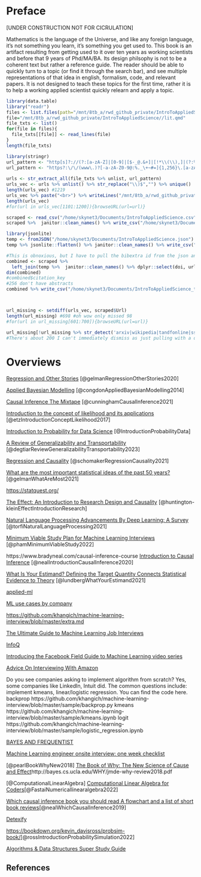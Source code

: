 # Preface {.unnumbered}

[UNDER CONSTRUCTION NOT FOR CICRULATION]

Mathematics is the language of the Universe, and like any foreign language, it's not something you learn, it's something you get used to. This book is an artifact resulting from getting used to it over ten years as working scientists and before that 9 years of Phd/MA/BA. Its design philsophy is not to be a coherent text but rather a reference guide. The reader should be able to quickly turn to a topic (or find it through the search bar), and see multiple representations of that idea in english, formalism, code, and relevant papers. It is not designed to teach these topics for the first time, rather it is to help a working applied scientist quickly relearn and apply a topic.



```r

library(data.table)
library("readr")
files <- list.files(path="/mnt/8tb_a/rwd_github_private/IntroToAppliedScience/", pattern="*.qmd", full.names=TRUE, recursive=FALSE)
file="/mnt/8tb_a/rwd_github_private/IntroToAppliedScience//lit.qmd"
file_txts <- list()
for(file in files){
  file_txts[[file]] <- read_lines(file)
}
length(file_txts)

library(stringr)
url_pattern <- "http[s]?://(?:[a-zA-Z]|[0-9]|[$-_@.&+]|[!*\\(\\),]|(?:%[0-9a-fA-F][0-9a-fA-F]))+"
url_pattern <- "https?:\/\/(www\.)?[-a-zA-Z0-9@:%._\+~#=]{1,256}\.[a-zA-Z0-9()]{1,6}\b([-a-zA-Z0-9()@:%_\+.~#?&//=]*)"
                      
urls <- str_extract_all(file_txts %>% unlist, url_pattern)
urls_vec <- urls %>% unlist() %>% str_replace("\\)$","") %>% unique()
length(urls_vec) #1219
urls_vec %>% paste("<br>") %>% writeLines("/mnt/8tb_a/rwd_github_private/IntroToAppliedScience/urls.html")
length(urls_vec)
#for(url in urls_vec[1101:1200]){browseURL(url=url)}

scraped <- read_csv("/home/skynet3/Documents/IntroToAppliedScience.csv") %>% janitor::clean_names()
scraped %>%  janitor::clean_names() %>% write_csv("/home/skynet3/Documents/IntroToAppliedScience_tolabel2.csv")

library(jsonlite)
temp <- fromJSON("/home/skynet3/Documents/IntroToAppliedScience.json")
temp %>% jsonlite::flatten() %>% janitor::clean_names() %>% write_csv("/home/skynet3/Documents/IntroToAppliedScience_tolabel.csv")

#This is obnoxious, but I have to pull the bibextra id from the json and everything else from the csv
combined <- scraped %>% 
  left_join(temp %>%  janitor::clean_names() %>% dplyr::select(doi, url, title, citation_key) )
dim(combined)
#combined$citation_key
#256 don't have abstracts
combined %>% write_csv("/home/skynet3/Documents/IntroToAppliedScience_tolabel3.csv")



url_missing <- setdiff(urls_vec, scraped$Url)
length(url_missing) #698 #oh wow only missed 98
#for(url in url_missing[601:700]){browseURL(url=url)}

url_missing[!url_missing %>% str_detect('arxiv|wikipedia|tandfonline|ssrn|ncbi|onlinelibrary|sagepub|iomedcentral|elifesciences|academic')] %>% sort() #322 that didn't pull
#There's about 200 I can't immediately dismiss as just pulling with a different URL and will need sort out more

```


# Overviews

[Regression and Other Stories](https://users.aalto.fi/~ave/ROS.pdf) [@gelmanRegressionOtherStories2020]

[Applied Bayesian Modelling](http://www.leg.ufpr.br/lib/exe/fetch.php/wiki:internas:biblioteca:cogdon.pdf) [@congdonAppliedBayesianModelling2014]

[Causal Inference The Mixtape](https://mixtape.scunning.com/01-introduction) [@cunninghamCausalInference2021]

[Introduction to the concept of likelihood and its applications](https://journals.sagepub.com/doi/pdf/10.1177/2515245917744314) [@etzIntroductionConceptLikelihood2017]

[Introduction to Probability for Data Science](https://forms.gle/QiRxvYc2qLjQHD7q9) [@IntroductionProbabilityData]

[A Review of Generalizability and Transportability](https://arxiv.org/abs/2102.11904) [@degtiarReviewGeneralizabilityTransportability2023]

[Regression and Causality](https://arxiv.org/pdf/2006.11754.pdf) [@schomakerRegressionCausality2021]

[What are the most important statistical ideas of the past 50 years?](https://arxiv.org/abs/2012.00174) [@gelmanWhatAreMost2021]

[https://statquest.org/](https://statquest.org/)

[The Effect: An Introduction to Research Design and Causality](https://theeffectbook.net/) [@huntington-kleinEffectIntroductionResearch]

[Natural Language Processing Advancements By Deep Learning: A Survey](https://arxiv.org/abs/2003.01200) [@torfiNaturalLanguageProcessing2021]

[Minimum Viable Study Plan for Machine Learning Interviews](https://github.com/khangich/machine-learning-interview) [@phamMinimumViableStudy2022]

https://www.bradyneal.com/causal-inference-course
[Introduction to Causal Inference](https://www.bradyneal.com/causal-inference-course) [@nealIntroductionCausalInference2020]

[What Is Your Estimand? Defining the Target Quantity Connects Statistical Evidence to Theory](https://journals.sagepub.com/doi/full/10.1177/00031224211004187?casa_token=Uus7XlaPF-wAAAAA%3Ag6lQuKAfp0prijn7KpeeuxYC1bz0BmnscVm0-sGQ-SjLY-R_Mok-GU71zT4OuhaDEauKZ9tX0n8) [@lundbergWhatYourEstimand2021]

[applied-ml](https://github.com/eugeneyan/applied-ml)

[ML use cases by company](https://github.com/khangich/machine-learning-interview/blob/master/appliedml.md#Alibaba)

[https://github.com/khangich/machine-learning-interview/blob/master/extra.md](https://github.com/khangich/machine-learning-interview/blob/master/extra.md)

[The Ultimate Guide to Machine Learning Job Interviews](https://s3.amazonaws.com/external_clips/3406172/1568840998_The_Ultimate_Guide_to_AI_and_Machine_Learning_Job_Interviews_1_1_.pdf?1587691917)

[InfoQ](https://www.youtube.com/channel/UCkQX1tChV7Z7l1LFF4L9j_g)

[Introducing the Facebook Field Guide to Machine Learning video series](https://research.facebook.com/blog/2018/05/the-facebook-field-guide-to-machine-learning-video-series/)

[Advice On Interviewing With Amazon](https://www.youtube.com/watch?v=gjDcT-Ik--Q)


Do you see companies asking to implement algorithm from scratch? Yes, some companies like LinkedIn, Intuit did. The common questions include: implement kmeans, linear/logistic regression. You can find the code here.
backprop
https://github.com/khangich/machine-learning-interview/blob/master/sample/backprop.py
kmeans
https://github.com/khangich/machine-learning-interview/blob/master/sample/kmeans.ipynb
logit
https://github.com/khangich/machine-learning-interview/blob/master/sample/logistic_regression.ipynb


[BAYES AND FREQUENTIST](https://drive.google.com/file/d/13Ab0przJ3m-CEQKgto4ssKcTMBDOUR09/view)

[Machine Learning engineer onsite interview: one week checklist](https://mlengineer.io/machine-learning-engineer-onsite-interview-one-week-checklist-cfd19d57fa02)

[@pearlBookWhyNew2018]
[The Book of Why: The New Science of Cause and Effect](http://bayes.cs.ucla.edu/WHY/jmde-why-review2018.pdf)http://bayes.cs.ucla.edu/WHY/jmde-why-review2018.pdf

[@ComputationalLinearAlgebra]
[Computational Linear Algebra for Coders](https://github.com/fastai/numerical-linear-algebra)[@FastaiNumericallinearalgebra2022]

[Which causal inference book you should read A flowchart and a list of short book reviews](https://www.bradyneal.com/which-causal-inference-book)[@nealWhichCausalInference2019]

[Detexify](https://detexify.kirelabs.org/classify.html)

[https://bookdown.org/kevin_davisross/probsim-book/](https://bookdown.org/kevin_davisross/probsim-book/)[@rossIntroductionProbabilitySimulation2022]

[Algorithms & Data Structures Super Study Guide](https://superstudy.guide/algorithms-data-structures/foundations/algorithmic-concepts)

## References {.unnumbered}







